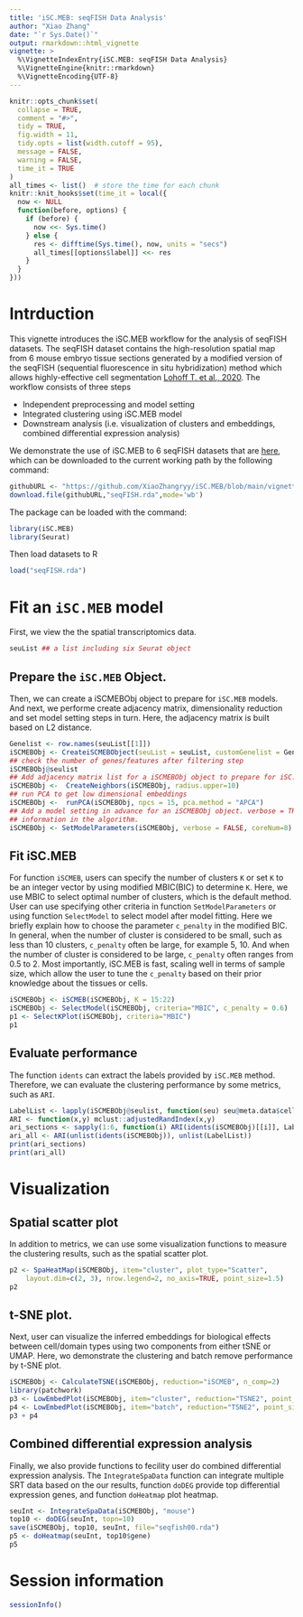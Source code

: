 ```yaml
---
title: 'iSC.MEB: seqFISH Data Analysis'
author: "Xiao Zhang"
date: "`r Sys.Date()`"
output: rmarkdown::html_vignette
vignette: >
  %\VignetteIndexEntry{iSC.MEB: seqFISH Data Analysis}
  %\VignetteEngine{knitr::rmarkdown}
  %\VignetteEncoding{UTF-8}
---
```


```r
knitr::opts_chunk$set(
  collapse = TRUE,
  comment = "#>",
  tidy = TRUE,
  fig.width = 11,
  tidy.opts = list(width.cutoff = 95),
  message = FALSE,
  warning = FALSE,
  time_it = TRUE
)
all_times <- list()  # store the time for each chunk
knitr::knit_hooks$set(time_it = local({
  now <- NULL
  function(before, options) {
    if (before) {
      now <<- Sys.time()
    } else {
      res <- difftime(Sys.time(), now, units = "secs")
      all_times[[options$label]] <<- res
    }
  }
}))
```
  
# Intrduction
This vignette introduces the iSC.MEB workflow for the analysis of seqFISH datasets. The seqFISH dataset contains the high-resolution spatial map from 6 mouse embryo tissue sections generated by a modified version of the seqFISH (sequential fluorescence in situ hybridization) method which allows highly-effective cell segmentation [Lohoff T. et al., 2020](https://www.biorxiv.org/content/10.1101/2020.11.20.391896v1). The workflow consists of three steps

* Independent preprocessing and model setting
* Integrated clustering using iSC.MEB model
* Downstream analysis (i.e. visualization of clusters and embeddings, combined differential expression analysis)

We demonstrate the use of iSC.MEB to 6 seqFISH datasets that are [here](https://github.com/XiaoZhangryy/iSC.MEB/tree/main/vignettes_data), which can be downloaded to the current working path by the following command:
```r
githubURL <- "https://github.com/XiaoZhangryy/iSC.MEB/blob/main/vignettes_data/seqFISH.rda?raw=true"
download.file(githubURL,"seqFISH.rda",mode='wb')
```

The package can be loaded with the command:
```r
library(iSC.MEB)
library(Seurat)
```

Then load datasets to R 
```r
load("seqFISH.rda")
```


# Fit an `iSC.MEB` model
First, we view the the spatial transcriptomics data.
```r
seuList ## a list including six Seurat object
```

## Prepare the `iSC.MEB` Object.
Then, we can create a iSCMEBObj object to prepare for `iSC.MEB` models. And next, we performe create adjacency matrix, dimensionality reduction and set model setting steps in turn. Here, the adjacency matrix is built based on L2 distance. 
```r
Genelist <- row.names(seuList[[1]])
iSCMEBObj <- CreateiSCMEBObject(seuList = seuList, customGenelist = Genelist, verbose = FALSE)
## check the number of genes/features after filtering step
iSCMEBObj@seulist
## Add adjacency matrix list for a iSCMEBObj object to prepare for iSC.MEB model fitting.
iSCMEBObj <-  CreateNeighbors(iSCMEBObj, radius.upper=10)
## run PCA to get low dimensional embeddings
iSCMEBObj <-  runPCA(iSCMEBObj, npcs = 15, pca.method = "APCA")
## Add a model setting in advance for an iSCMEBObj object. verbose = TRUE helps outputing the
## information in the algorithm.
iSCMEBObj <- SetModelParameters(iSCMEBObj, verbose = FALSE, coreNum=8)
```


## Fit iSC.MEB 
For function `iSCMEB`, users can specify the number of clusters `K` or set `K` to be an integer vector by using modified MBIC(BIC) to determine `K`. Here, we use MBIC to select optimal number of clusters, which is the default method. User can use specifying other criteria in function `SetModelParameters` or using function `SelectModel` to select model after model fitting. Here we briefly explain how to choose the parameter `c_penalty` in the modified BIC. In general, when the number of cluster is considered to be small, such as less than 10 clusters, `c_penalty` often be large, for example 5, 10. And when the number of cluster is considered to be large, `c_penalty` often ranges from 0.5 to 2. Most importantly, iSC.MEB is fast, scaling well in terms of sample size, which allow the user to tune the `c_penalty` based on their prior knowledge about the tissues or cells.
```r
iSCMEBObj <- iSCMEB(iSCMEBObj, K = 15:22)
iSCMEBObj <- SelectModel(iSCMEBObj, criteria="MBIC", c_penalty = 0.6)
p1 <- SelectKPlot(iSCMEBObj, criteria="MBIC")
p1
```

## Evaluate performance
The function `idents` can extract the labels provided by `iSC.MEB` method. Therefore, we can evaluate the clustering performance by some metrics, such as `ARI`. 
```r
LabelList <- lapply(iSCMEBObj@seulist, function(seu) seu@meta.data$celltype_mapped_refined)
ARI <- function(x,y) mclust::adjustedRandIndex(x,y)
ari_sections <- sapply(1:6, function(i) ARI(idents(iSCMEBObj)[[i]], LabelList[[i]]))
ari_all <- ARI(unlist(idents(iSCMEBObj)), unlist(LabelList))
print(ari_sections)
print(ari_all)
```

# Visualization
## Spatial scatter plot
In addition to metrics, we can use some visualization functions to measure the clustering results, such as the spatial scatter plot. 
```r
p2 <- SpaHeatMap(iSCMEBObj, item="cluster", plot_type="Scatter", 
    layout.dim=c(2, 3), nrow.legend=2, no_axis=TRUE, point_size=1.5)
p2
```

## t-SNE plot.
Next, user can visualize the inferred embeddings for biological effects between cell/domain types using two components from either tSNE or UMAP. Here, wo demonstrate the clustering and batch remove performance by t-SNE plot.
```r
iSCMEBObj <- CalculateTSNE(iSCMEBObj, reduction="iSCMEB", n_comp=2)
library(patchwork)
p3 <- LowEmbedPlot(iSCMEBObj, item="cluster", reduction="TSNE2", point_size=0.5)
p4 <- LowEmbedPlot(iSCMEBObj, item="batch", reduction="TSNE2", point_size=0.5)
p3 + p4
```

## Combined differential expression analysis
Finally, we also provide functions to fecility user do combined differential expression analysis. The `IntegrateSpaData` function can integrate multiple SRT data based on the our results, function `doDEG` provide top differential expression genes, and function `doHeatmap` plot heatmap. 
```r
seuInt <- IntegrateSpaData(iSCMEBObj, "mouse")
top10 <- doDEG(seuInt, topn=10)
save(iSCMEBObj, top10, seuInt, file="seqfish00.rda")
p5 <- doHeatmap(seuInt, top10$gene)
p5
```

# Session information
```r
sessionInfo()
```